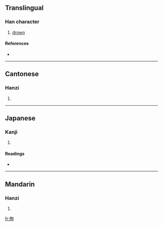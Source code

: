 ==Translingual==

===Han character===
{{Han char|rn=78|rad=歹|as=04|sn=8|four=1722<sub>0</sub>|canj=一弓心竹竹 (MNPHH)}}

# [[drown]]

====References====
* {{Han ref|kx=0579.150|dkj=16384|dj=0971.170|hdz=21382.150|uh=6B7E|ud=27518|bh=CCEB|bd=52459}}

----

==Cantonese==

===Hanzi===
{{yue-hanzi|jyut=|y=mut1}}

# {{defn|Cantonese}}

----

==Japanese==

===Kanji===
{{ja-kanji|grade=|rs=歹04}}

# {{defn|Japanese}}

====Readings====
* {{ja-readings|on=[[ぼつ]] (botsu)|kun=[[しぬ]] (shinu)}}

----

==Mandarin==

===Hanzi===
{{cmn-hanzi|pin=[[mò]] ([[mo4]])|wg=mo<sup>4</sup>}}

# {{defn|Mandarin}}

[[fr:歾]]